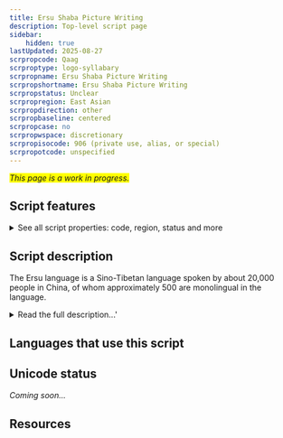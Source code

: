```yaml
---
title: Ersu Shaba Picture Writing
description: Top-level script page
sidebar:
    hidden: true
lastUpdated: 2025-08-27
scrpropcode: Qaag
scrproptype: logo-syllabary
scrpropname: Ersu Shaba Picture Writing
scrpropshortname: Ersu Shaba Picture Writing
scrpropstatus: Unclear
scrpropregion: East Asian
scrpropdirection: other
scrpropbaseline: centered
scrpropcase: no
scrpropwspace: discretionary
scrpropisocode: 906 (private use, alias, or special)
scrpropotcode: unspecified
---
```


<span style='background-color:yellow'>_This page is a work in progress._</span>


## Script features

<details>
<summary> See all script properties: code, region, status and more</summary>
<ScriptInfo />
</details>

## Script description

The Ersu language is a Sino-Tibetan language spoken by about 20,000 people in China, of whom approximately 500 are monolingual in the language.

<details>
<summary>Read the full description...'</summary>The language is largely unwritten; it is thought that only ten people are literate in the Ersu script, called Ersu Shaba Picture Writing. It is not known how long Ersu Shaba Picture Writing has been in use; some Ersu speakers estimate ten generations, others, several tens of generations. The script was originally used by religious specialists called _shaba_ for divination and healing incantations.

The script is somewhat controversial; some linguists are quick to dismiss it as a series of drawings, while others assign it considerable importance in uniquely representing an early intermediary stage in the evolution of writing. The symbols used are mimetic, rather than phonetic, representations; that is, they represent concepts and have no phonetic content. This differentiates this writing system from a hieroglyphic system, in which conceptual _and_ phonetic elements are associated with a given symbol.

Ersu symbols tend to represent concrete nouns, rather than abstract nouns or verbs. Symbols are arranged into a composite image, with the placement of given symbols contributing to their meaning. For example, the symbol representing 'fog' is placed at the bottom left of the image to indicate fog in the morning, and at the bottom right to indicate fog in the evening.

A striking feature of the script is its use of colour to express meaning. Although less than 300 symbols are thought to be used, the scope of concepts which can be expressed in writing is much larger. Texts are written using brushes dipped in red, yellow, blue, white, black or green ink, with the meaning of a given symbol dependent on the colour in which it is written. For example, the sign called "stars and moon" means "dim; not brilliant" when written in black ink, but "shining" when written in white.

It has been suggested by Li Jingsheng that Ersu Shaba Picture Writing could be related to the Naxi Dongba script, in which colour plays a similar semantic role.

_This script is not currently recognized by [ISO 15924](http://www.unicode.org/iso15924/), but is included in ScriptSource for research purposes. If you have any information on this script, please add the information to the site. Your contributions can be a great help in refining and expanding the ISO 15924 standard._
</details>

## Languages that use this script

<WsList script='Qaag' wsMax='5' />

## Unicode status

_Coming soon..._

## Resources

<ScriptResources detailSummary='seemore' />

